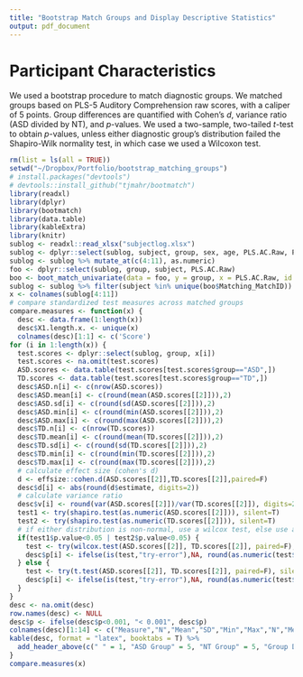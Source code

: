 ```yaml
---
title: "Bootstrap Match Groups and Display Descriptive Statistics"
output: pdf_document
---
```


# Participant Characteristics
We used a bootstrap procedure to match diagnostic groups. We matched groups based on PLS-5 Auditory Comprehension raw scores, with a caliper of 5 points. Group differences are quantified with Cohen's *d*, variance ratio (ASD divided by NT), and *p*-values. We used a two-sample, two-tailed *t*-test to obtain *p*-values, unless either diagnostic group's distribution failed the Shapiro-Wilk normality test, in which case we used a Wilcoxon test.

```r
rm(list = ls(all = TRUE))
setwd("~/Dropbox/Portfolio/bootstrap_matching_groups")
# install.packages("devtools")
# devtools::install_github("tjmahr/bootmatch")
library(readxl)
library(dplyr)
library(bootmatch)
library(data.table)
library(kableExtra)
library(knitr)
sublog <- readxl::read_xlsx("subjectlog.xlsx")
sublog <- dplyr::select(sublog, subject, group, sex, age, PLS.AC.Raw, PLS.AC.AE, PLS.EC.Raw, PLS.EC.AE, Mul.VR.Raw, Mul.VR.AE, Mul.Ratio.IQ)
sublog <- sublog %>% mutate_at(c(4:11), as.numeric)
foo <- dplyr::select(sublog, group, subject, PLS.AC.Raw)
boo <- boot_match_univariate(data = foo, y = group, x = PLS.AC.Raw, id = subject, caliper = 5, boot = 100)
sublog <- sublog %>% filter(subject %in% unique(boo$Matching_MatchID))
x <- colnames(sublog[4:11])
# compare standardized test measures across matched groups
compare.measures <- function(x) {
  desc <- data.frame(1:length(x))
  desc$X1.length.x. <- unique(x)
  colnames(desc)[1:1] <- c('Score')
for (i in 1:length(x)) {
  test.scores <- dplyr::select(sublog, group, x[i])
  test.scores <- na.omit(test.scores)
  ASD.scores <- data.table(test.scores[test.scores$group=="ASD",])
  TD.scores <- data.table(test.scores[test.scores$group=="TD",])
  desc$ASD.n[i] <- c(nrow(ASD.scores))
  desc$ASD.mean[i] <- c(round(mean(ASD.scores[[2]])),2)
  desc$ASD.sd[i] <- c(round(sd(ASD.scores[[2]])),2)
  desc$ASD.min[i] <- c(round(min(ASD.scores[[2]])),2)
  desc$ASD.max[i] <- c(round(max(ASD.scores[[2]])),2)
  desc$TD.n[i] <- c(nrow(TD.scores))
  desc$TD.mean[i] <- c(round(mean(TD.scores[[2]])),2)
  desc$TD.sd[i] <- c(round(sd(TD.scores[[2]])),2)
  desc$TD.min[i] <- c(round(min(TD.scores[[2]])),2)
  desc$TD.max[i] <- c(round(max(TD.scores[[2]])),2)
  # calculate effect size (cohen's d)
  d <- effsize::cohen.d(ASD.scores[[2]],TD.scores[[2]],paired=F)
  desc$d[i] <- abs(round(d$estimate, digits=2))
  # calculate variance ratio
  desc$v[i] <- round(var(ASD.scores[[2]])/var(TD.scores[[2]]), digits=2)
  test1 <- try(shapiro.test(as.numeric(ASD.scores[[2]])), silent=T)
  test2 <- try(shapiro.test(as.numeric(TD.scores[[2]])), silent=T)
  # if either distribution is non-normal, use a wilcox test, else use a t-test
  if(test1$p.value<0.05 | test2$p.value<0.05) {
    test <- try(wilcox.test(ASD.scores[[2]], TD.scores[[2]], paired=F), silent=T)
    desc$p[i] <- ifelse(is(test,"try-error"),NA, round(as.numeric(test$p.value),3))
  } else {
    test <- try(t.test(ASD.scores[[2]], TD.scores[[2]], paired=F), silent=T)
    desc$p[i] <- ifelse(is(test,"try-error"),NA, round(as.numeric(test$p.value),3))
  }
}
desc <- na.omit(desc)
row.names(desc) <- NULL
desc$p <- ifelse(desc$p<0.001, "< 0.001", desc$p)
colnames(desc)[1:14] <- c("Measure","N","Mean","SD","Min","Max","N","Mean","SD","Min","Max","Cohen's d","Var Ratio","p-value")
kable(desc, format = "latex", booktabs = T) %>%
  add_header_above(c(" " = 1, "ASD Group" = 5, "NT Group" = 5, "Group Differences" = 3))
}
compare.measures(x)
```